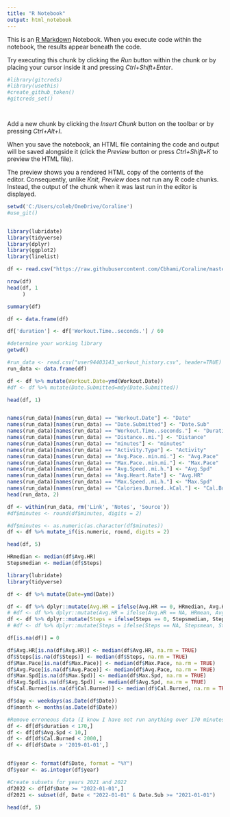---
title: "R Notebook"
output: html_notebook
---

This is an [R Markdown](http://rmarkdown.rstudio.com) Notebook. When you execute code within the notebook, the results appear beneath the code. 

Try executing this chunk by clicking the *Run* button within the chunk or by placing your cursor inside it and pressing *Ctrl+Shift+Enter*. 

```{r}
#library(gitcreds)
#library(usethis)
#create_github_token()
#gitcreds_set()




```

Add a new chunk by clicking the *Insert Chunk* button on the toolbar or by pressing *Ctrl+Alt+I*.

When you save the notebook, an HTML file containing the code and output will be saved alongside it (click the *Preview* button or press *Ctrl+Shift+K* to preview the HTML file).

The preview shows you a rendered HTML copy of the contents of the editor. Consequently, unlike *Knit*, *Preview* does not run any R code chunks. Instead, the output of the chunk when it was last run in the editor is displayed.



```{r}
setwd('C:/Users/coleb/OneDrive/Coraline')
#use_git()



```
```{r}

library(lubridate)
library(tidyverse)
library(dplyr)
library(ggplot2)
library(linelist)

df <- read.csv("https://raw.githubusercontent.com/Cbhami/Coraline/master/Resources/csv%20data/user94403143_workout_history.csv", header=TRUE)

nrow(df)
head(df, 1
     )

summary(df)

df <- data.frame(df)

df['duration'] <- df['Workout.Time..seconds.'] / 60

#determine your working library
getwd()

#run_data <- read.csv("user94403143_workout_history.csv", header=TRUE)
run_data <- data.frame(df)

df <- df %>% mutate(Workout.Date=ymd(Workout.Date))
#df <- df %>% mutate(Date.Submitted=mdy(Date.Submitted))

head(df, 1)


names(run_data)[names(run_data) == "Workout.Date"] <- "Date"
names(run_data)[names(run_data) == "Date.Submitted"] <- "Date.Sub"
names(run_data)[names(run_data) == "Workout.Time..seconds."] <- "Duration"
names(run_data)[names(run_data) == "Distance..mi."] <- "Distance"
names(run_data)[names(run_data) == "minutes"] <- "minutes"
names(run_data)[names(run_data) == "Activity.Type"] <- "Activity"
names(run_data)[names(run_data) == "Avg.Pace..min.mi."] <- "Avg.Pace"
names(run_data)[names(run_data) == "Max.Pace..min.mi."] <- "Max.Pace"
names(run_data)[names(run_data) == "Avg.Speed..mi.h."] <- "Avg.Spd"
names(run_data)[names(run_data) == "Avg.Heart.Rate"] <- "Avg.HR"
names(run_data)[names(run_data) == "Max.Speed..mi.h."] <- "Max.Spd"
names(run_data)[names(run_data) == "Calories.Burned..kCal."] <- "Cal.Burned"
head(run_data, 2)

df <- within(run_data, rm('Link', 'Notes', 'Source'))
#df$minutes <- round(df$minutes, digits = 2)

#df$minutes <- as.numeric(as.character(df$minutes))
df <- df %>% mutate_if(is.numeric, round, digits = 2)

head(df, 5)

```

```{r}

HRmedian <- median(df$Avg.HR)
Stepsmedian <- median(df$Steps)

library(lubridate)
library(tidyverse)

df <- df %>% mutate(Date=ymd(Date))

df <- df %>% dplyr::mutate(Avg.HR = ifelse(Avg.HR == 0, HRmedian, Avg.HR))
# #df <- df %>% dplyr::mutate(Avg.HR = ifelse(Avg.HR == NA, HRmean, Avg.HR))
df <- df %>% dplyr::mutate(Steps = ifelse(Steps == 0, Stepsmedian, Steps))
# #df <- df %>% dplyr::mutate(Steps = ifelse(Steps == NA, Stepsmean, Steps))

df[is.na(df)] = 0

df$Avg.HR[is.na(df$Avg.HR)] <- median(df$Avg.HR, na.rm = TRUE)
df$Steps[is.na(df$Steps)] <- median(df$Steps, na.rm = TRUE)
df$Max.Pace[is.na(df$Max.Pace)] <- median(df$Max.Pace, na.rm = TRUE)
df$Avg.Pace[is.na(df$Avg.Pace)] <- median(df$Avg.Pace, na.rm = TRUE)
df$Max.Spd[is.na(df$Max.Spd)] <- median(df$Max.Spd, na.rm = TRUE)
df$Avg.Spd[is.na(df$Avg.Spd)] <- median(df$Avg.Spd, na.rm = TRUE)
df$Cal.Burned[is.na(df$Cal.Burned)] <- median(df$Cal.Burned, na.rm = TRUE)

df$day <- weekdays(as.Date(df$Date))
df$month <- months(as.Date(df$Date))

#Remove erroneous data (I know I have not run anything over 170 minutes)
df <- df[df$duration < 170,]
df <- df[df$Avg.Spd < 10,]
df <- df[df$Cal.Burned < 2000,]
df <- df[df$Date > '2019-01-01',]


df$year <- format(df$Date, format = "%Y")
df$year <- as.integer(df$year)

#Create subsets for years 2021 and 2022
df2022 <- df[df$Date >= "2022-01-01",]
df2021 <- subset(df, Date < "2022-01-01" & Date.Sub >= "2021-01-01")

head(df, 5)

```


